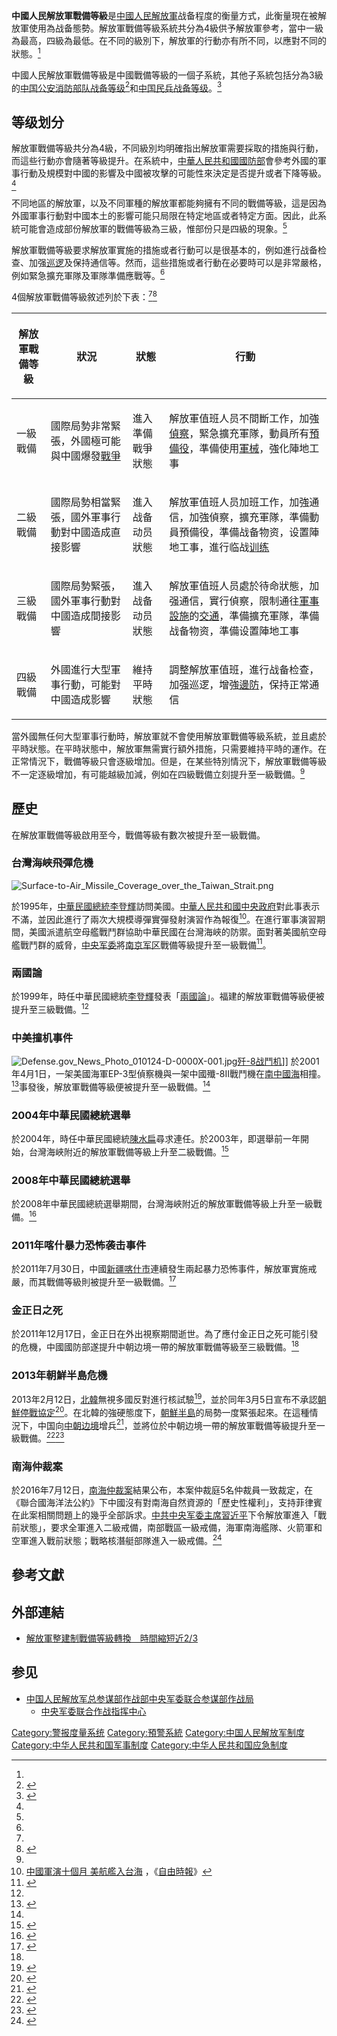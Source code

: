 {{中华人民共和国军事}}
'''中國人民解放軍戰備等級'''是[[中國人民解放軍|中國人民解放軍]]战备程度的衡量方式，此衡量現在被解放軍使用為战备態勢。解放軍戰備等級系統共分為4級供予解放軍參考，當中一級為最高，四級為最低。在不同的級別下，解放軍的行動亦有所不同，以應對不同的狀態。<ref name="levels"/>

中國人民解放軍戰備等級是中國戰備等級的一個子系統，其他子系統包括分為3級的[[中国公安消防部队战备等级|中国公安消防部队战备等级]]<ref>{{Cite web |url=http://news.163.com/09/0526/14/5A8FN9IJ000120GU.html |title=公安部发布《公安消防部队执勤战斗条令》(全文) |access-date=2013-09-15 |archive-url=https://web.archive.org/web/20161220181856/http://news.163.com/09/0526/14/5A8FN9IJ000120GU.html |archive-date=2016-12-20 |dead-url=yes }}</ref>和[[中国民兵战备等级|中国民兵战备等级]]。<ref>{{Cite web |url=http://www.gaogang.gov.cn/guofang/wzgz/wzgz/zzjy_7.html |title=民兵政治教育常识 |accessdate=2013-09-15 |archive-date=2013-09-15 |archive-url=https://archive.is/20130915090214/http://www.gaogang.gov.cn/guofang/wzgz/wzgz/zzjy_7.html |dead-url=yes }}</ref>

==等级划分==
解放軍戰備等級共分為4級，不同級別均明確指出解放軍需要採取的措施與行動，而這些行動亦會隨著等級提升。在系統中，[[中華人民共和國國防部|中華人民共和國國防部]]會參考外國的軍事行動及規模對中國的影響及中國被攻擊的可能性來決定是否提升或者下降等級。<ref name="Zhenbei"/>

不同地區的解放軍，以及不同軍種的解放軍都能夠擁有不同的戰備等級，這是因為外國軍事行動對中國本土的影響可能只局限在特定地區或者特定方面。因此，此系統可能會造成部份解放軍的戰備等級為三級，惟部份只是四級的現象。<ref name="levels"/>

解放軍戰備等級要求解放軍實施的措施或者行動可以是很基本的，例如進行战备检查、加强[[巡逻|巡逻]]及保持通信等。然而，這些措施或者行動在必要時可以是非常嚴格，例如緊急擴充軍隊及軍隊準備應戰等。<ref name="Apple"/>

4個解放軍戰備等級敘述列於下表：<ref name="levels"/><ref name="Zhenbei">{{cite web|url=http://orientaldaily.on.cc/cnt/china_world/20120511/00178_002.html|title=解放軍戰備等級|publisher=東方日報|date=2012-055-11|accessdate=2013-09-15|archive-date=2012-05-22|archive-url=https://web.archive.org/web/20120522021801/http://orientaldaily.on.cc/cnt/china_world/20120511/00178_002.html|dead-url=no}}</ref>

{| class="wikitable" border="1"
|-
! 解放軍戰備等級
! 狀況
! 狀態
! 行動
|-
| 一級戰備
| 國際局勢非常緊張，外國極可能與中國爆發[[戰爭|戰爭]]
| 進入準備戰爭狀態
| 解放軍值班人员不間斷工作，加強[[偵察|偵察]]，緊急擴充軍隊，動員所有[[預備役|預備役]]，準備使用[[軍械|軍械]]，強化陣地工事
|-
| 二級戰備
| 國際局勢相當緊張，國外軍事行動對中國造成直接影響
| 進入战备动员狀態
| 解放軍值班人员加班工作，加強通信，加強偵察，擴充軍隊，準備動員預備役，準備战备物资，设置陣地工事，進行临战[[训练|训练]]
|-
| 三級戰備
| 國際局勢緊張，國外軍事行動對中國造成間接影響
| 進入战备动员狀態
| 解放軍值班人员處於待命狀態，加强通信，實行偵察，限制通往[[軍事設施|軍事設施]]的[[交通|交通]]，準備擴充軍隊，準備战备物资，準備设置陣地工事
|- 
| 四級戰備
| 外國進行大型軍事行動，可能對中國造成影響
| 維持平時狀態
| 調整解放軍值班，進行战备检查，加强巡逻，增強[[邊防|邊防]]，保持正常通信
|}

當外國無任何大型軍事行動時，解放軍就不會使用解放軍戰備等級系統，並且處於平時狀態。在平時狀態中，解放軍無需實行額外措施，只需要維持平時的運作。在正常情況下，戰備等級只會逐級增加。但是，在某些特別情況下，解放軍戰備等級不一定逐級增加，有可能越級加減，例如在四級戰備立刻提升至一級戰備。<ref name="Apple"/>

==歷史==
在解放軍戰備等級啟用至今，戰備等級有數次被提升至一級戰備。

===台灣海峽飛彈危機===
[[File:Surface-to-Air_Missile_Coverage_over_the_Taiwan_Strait.png|thumb]]
{{Main|台灣海峽飛彈危機}}

於1995年，[[中華民國總統|中華民國總統]][[李登輝|李登輝]]訪問美國。[[中華人民共和國中央政府|中華人民共和國中央政府]]對此事表示不滿，並因此進行了兩次大規模導彈實彈發射演習作為報復<ref>[http://www.libertytimes.com.tw/2006/new/feb/14/today-fo2.htm 中國軍演十個月 美航艦入台海] {{Wayback|url=http://www.libertytimes.com.tw/2006/new/feb/14/today-fo2.htm |date=20130927063630 }}，《[[自由時報|自由時報]]》</ref>。在進行軍事演習期間，美國派遣航空母艦戰鬥群協助中華民國在台灣海峽的防禦。面對著美國航空母艦戰鬥群的威脅，[[中央军委|中央军委]]將[[南京军区|南京军区]]戰備等級提升至一級戰備<ref name="levels">{{cite web|url=http://phtv.ifeng.com/program/jqgcs/detail_2011_12/29/11650318_0.shtml|title=解放軍戰爭狀態分四級戰備 一級戰備為戰爭一觸即發|author=凤凰卫视《军情观察室》|publisher=鳳凰網|date=2011-12-29|accessdate=2013-09-15|archiveurl=https://web.archive.org/web/20120111014637/http://phtv.ifeng.com/program/jqgcs/detail_2011_12/29/11650318_0.shtml|archivedate=2012-01-11|dead-url=no}}</ref>。

===兩國論===
於1999年，時任中華民國總統[[李登輝|李登輝]]發表「[[兩國論|兩國論]]」。福建的解放軍戰備等級便被提升至三級戰備。<ref name="Apple"/>

===中美撞机事件===
[[File:Defense.gov_News_Photo_010124-D-0000X-001.jpg|thumb]][[歼-8|歼-8]][[战鬥机|战鬥机]]]]
{{main|中美撞机事件}}
於2001年4月1日，一架美國海軍EP-3型偵察機與一架中國殲-8II戰鬥機在[[南中國海|南中國海]]相撞。<ref>{{cite news| url = http://news.bbc.co.uk/1/hi/world/asia-pacific/1275404.stm| title = Chinese jet 'snapped in two'| publisher = [[BBC_Online|BBC Online]]| date = April 13, 2001| accessdate = March 13, 2009| archive-date = 2003-03-14| archive-url = https://web.archive.org/web/20030314235001/http://news.bbc.co.uk/1/hi/world/asia-pacific/1275404.stm| dead-url = no}}</ref>事發後，解放軍戰備等級便被提升至一級戰備。<ref name="Apple"/>

===2004年中華民國總統選舉===
{{main|2004年中華民國總統選舉}}
於2004年，時任中華民國總統[[陳水扁|陳水扁]]尋求連任。於2003年，即選舉前一年開始，台灣海峽附近的解放軍戰備等級上升至二級戰備。<ref name="Apple">{{cite web|url=http://hk.apple.nextmedia.com/international/art/20120511/16326738|title=話你知中美軍機相撞　一級戰備|publisher=蘋果日報|date=2012-05-11|accessdate=2013-09-15|archive-date=2015-03-29|archive-url=https://web.archive.org/web/20150329010510/http://hk.apple.nextmedia.com/international/art/20120511/16326738|dead-url=no}}</ref>

===2008年中華民國總統選舉===
{{main|2008年中華民國總統選舉}}
於2008年中華民國總統選舉期間，台灣海峽附近的解放軍戰備等級上升至一級戰備。<ref>{{cite web|url=http://www.chinareviewnews.com/doc/1006/0/8/5/100608567.html?coluid=7&kindid=0&docid=100608567|title=許惠祐：大選期間　解放軍沿海部隊一級戰備|publisher=中國評論新聞|date=2008-03-31|accessdate=2013-09-15|archive-date=2019-01-24|archive-url=https://web.archive.org/web/20190124050149/http://www.chinareviewnews.com/doc/1006/0/8/5/100608567.html?coluid=7&kindid=0&docid=100608567|dead-url=no}}</ref>

===2011年喀什暴力恐怖袭击事件===
{{main|2011年喀什暴力恐怖袭击事件}}
於2011年7月30日，中國[[新疆|新疆]][[喀什市|喀什市]]連續發生兩起暴力恐怖事件，解放軍實施戒嚴，而其戰備等級則被提升至一級戰備。<ref>{{cite web|url=http://news.sina.com.hk/news/20110801/-1423-2395670/1.html|title=喀什交通管制 解放軍武警一級戰備|date=2011-08-01|accessdate=2013-09-15|deadurl=yes|archiveurl=https://archive.is/20130915090223/http://news.sina.com.hk/news/20110801/-1423-2395670/1.html|archivedate=2013-09-15}}</ref>

===金正日之死===
{{main|金正日之死}}
於2011年12月17日，金正日在外出視察期間逝世。為了應付金正日之死可能引發的危機，中國國防部遂提升中朝边境一帶的解放軍戰備等級至三級戰備。<ref name="levels"/>

===2013年朝鮮半島危機===
{{Main|2013年朝鮮半島危機}}

2013年2月12日，[[朝鮮民主主義人民共和國|北韓]]無視多國反對進行核試驗<ref>{{cite web |last=Lim |first=Benjamin Kang |title=North Korea tells China of preparations for fresh nuclear test |url=http://www.reuters.com/article/2013/02/15/us-korea-north-nuclear-idUSBRE91E0J820130215 |agency=[[Reuters|Reuters]] |accessdate=2013-04-05 |location=北京 |date=2013-02-15 |archive-date=2013-03-31 |archive-url=https://web.archive.org/web/20130331120743/http://www.reuters.com/article/2013/02/15/us-korea-north-nuclear-idUSBRE91E0J820130215 |dead-url=no }}</ref>，並於同年3月5日宣布不承認[[朝鮮停戰協定|朝鮮停戰協定]]<ref>{{cite news |url=http://www.kcna.co.jp/item/2013/201303/news07/20130307-07ee.html |title=Korean Armistice Agreement Will No Longer Exist: Rodong Sinmun |newspaper=KCNA |date=2013-03-07 |accessdate=2013-03-21 |deadurl=yes |archiveurl=https://web.archive.org/web/20130312033728/http://www.kcna.co.jp/item/2013/201303/news07/20130307-07ee.html |archivedate=2013-03-12 }}</ref>。在北韓的強硬態度下，[[朝鮮半島|朝鮮半島]]的局勢一度緊張起來。在這種情況下，中国向[[中朝边境|中朝边境]]增兵<ref>{{cite web|url=http://www.afinance.cn/new/yzsd/201304/556220.html|title=中国向中朝边境增兵 朝鲜宣布进入“战争状态”|date=2013-04-05|accessdate=2013-09-15|work=股城网|archive-date=2014-01-11|archive-url=https://web.archive.org/web/20140111140420/http://www.afinance.cn/new/yzsd/201304/556220.html|dead-url=no}}{{需要更好来源}}</ref>，並將位於中朝边境一帶的解放軍戰備等級提升至一級戰備。<ref>{{cite web|url=http://www.ntdtv.com/xtr/b5/2013/04/03/a874043.html|title=朝鮮危機升級 中共海陸空一級戰備 王牌師出動|publisher=新唐人電視台|date=2013-04-03|accessdate=2013-09-15|archive-date=2013-12-10|archive-url=https://web.archive.org/web/20131210095329/http://www.ntdtv.com/xtr/b5/2013/04/03/a874043.html|dead-url=no}}</ref><ref>{{cite web|url=http://www.libertytimes.com.tw/2013/new/apr/5/today-fo8.htm|title=兩韓緊繃 吉林解放軍一級戰備|publisher=自由電子報|date=2013-04-05|accessdate=2013-09-15|deadurl=yes|archiveurl=https://web.archive.org/web/20130508050239/http://www.libertytimes.com.tw/2013/new/apr/5/today-fo8.htm|archivedate=2013-05-08}}</ref>

=== 南海仲裁案 ===
於2016年7月12日，[[南海仲裁案|南海仲裁案]]結果公布，本案仲裁庭5名仲裁員一致裁定，在《聯合國海洋法公約》下中國沒有對南海自然資源的「歷史性權利」，支持菲律賓在此案相關問題上的幾乎全部訴求。[[中共中央军委主席|中共中央军委主席]][[習近平|習近平]]下令解放軍進入「戰前狀態」，要求全軍進入二級戒備，南部戰區一級戒備，海軍南海艦隊、火箭軍和空軍進入戰前狀態；戰略核潛艇部隊進入一級戒備。{{Failed verification}}<ref>{{Cite web|url=http://orientaldaily.on.cc/cnt/news/20160713/00176_002.html|title=南部戰區一級戒備傳習下令「不惜一戰」|accessdate=2016-07-13|archive-date=2016-07-12|archive-url=https://web.archive.org/web/20160712215003/http://orientaldaily.on.cc/cnt/news/20160713/00176_002.html|dead-url=no}}{{Failed verification}}</ref>

== 參考文獻 ==
{{Reflist|30em}}

== 外部連結 ==
* [http://www.chinareviewnews.com/doc/1021/2/9/3/102129369.html?coluid=4&kindid=18&docid=102129369 解放軍整建制戰備等級轉換　時間縮短近2/3]{{Wayback|url=http://www.chinareviewnews.com/doc/1021/2/9/3/102129369.html?coluid=4&kindid=18&docid=102129369 |date=20190124050149 }}

== 参见 ==
{{Portal|中华人民共和国|中国共产党|军事}}
*[[中央军委联合参谋部作战局|中国人民解放军总参谋部作战部]]{{to}}[[中央军委联合参谋部作战局|中央军委联合参谋部作战局]]
** [[中央军委联合作战指挥中心|中央军委联合作战指挥中心]]

[[Category:警报度量系统|Category:警报度量系统]]
[[Category:預警系統|Category:預警系統]]
[[Category:中国人民解放军制度|Category:中国人民解放军制度]]
[[Category:中华人民共和国军事制度|Category:中华人民共和国军事制度]]
[[Category:中华人民共和国应急制度|Category:中华人民共和国应急制度]]